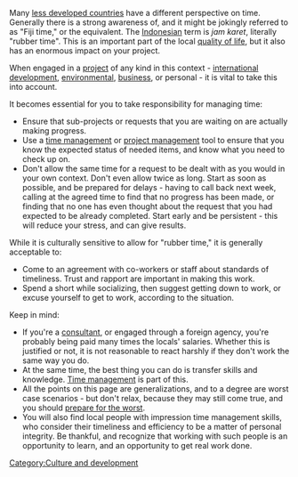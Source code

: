 Many [[less developed countries]] have a different perspective on time. Generally there is a strong awareness of, and it might be jokingly referred to as "Fiji time," or the equivalent. The [[Indonesia]]n term is ''jam karet'', literally "rubber time". This is an important part of the local [[quality of life]], but it also has an enormous impact on your project.

When engaged in a [[project]] of any kind in this context - [[international development]], [[environmental]], [[business]], or personal - it is vital to take this into account.

It becomes essential for you to take responsibility for managing time:
* Ensure that sub-projects or requests that you are waiting on are actually making progress.
* Use a [[time management]] or [[project management]] tool to ensure that you know the expected status of needed items, and know what you need to check up on.
* Don't allow the same time for a request to be dealt with as you would in your own context. Don't even allow twice as long. Start as soon as possible, and be prepared for delays - having to call back next week, calling at the agreed time to find that no progress has been made, or finding that no one has even thought about the request that you had expected to be already completed. Start early and be persistent - this will reduce your stress, and can give results.

While it is culturally sensitive to allow for "rubber time," it is generally acceptable to:
* Come to an agreement with co-workers or staff about standards of timeliness. Trust and rapport are important in making this work.
* Spend a short while socializing, then suggest getting down to work, or excuse yourself to get to work, according to the situation.

Keep in mind:
* If you're a [[consultant]], or engaged through a foreign agency, you're probably being paid many times the locals' salaries. Whether this is justified or not, it is not reasonable to react harshly if they don't work the same way you do.
* At the same time, the best thing you can do is transfer skills and knowledge. [[Time management]] is part of this.
* All the points on this page are generalizations, and to a degree are worst case scenarios - but don't relax, because they may still come true, and you should [[prepare for the worst]].
* You will also find local people with impression time management skills, who consider their timeliness and efficiency to be a matter of personal integrity. Be thankful, and recognize that working with such people is an opportunity to learn, and an opportunity to get real work done.

{{stub}}

[[Category:Culture and development]]